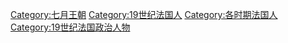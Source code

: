 [[Category:七月王朝|Category:七月王朝]]
[[Category:19世纪法国人|Category:19世纪法国人]]
[[Category:各时期法国人|Category:各时期法国人]]
[[Category:19世纪法国政治人物|Category:19世纪法国政治人物]]